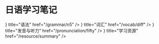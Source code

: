 
# 日语学习笔记

<Cards>
  <Cards.Card
    icon={<MessageCircleMore color="#007fe0" />}
    title="语法"
    href="/grammar/n5"
  />
  <Cards.Card icon={<Star color="#007fe0" />} title="词汇" href="/vocab/diff" />
  <Cards.Card
    icon={<Speech color="#007fe0" />}
    title="发音与听力"
    href="/pronunciation/fifty"
  />
  <Cards.Card
    icon={<Archive color="#007fe0" />}
    title="学习资源"
    href="/resource/summary"
  />
</Cards>
